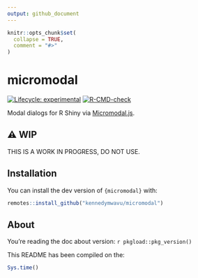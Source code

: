 ```yaml
---
output: github_document
---
```


<!-- README.md is generated from README.Rmd. Please edit that file -->

```r
knitr::opts_chunk$set(
  collapse = TRUE,
  comment = "#>"
)
```

# micromodal

<!-- badges: start -->
[![Lifecycle: experimental](https://img.shields.io/badge/lifecycle-experimental-orange.svg)](https://lifecycle.r-lib.org/articles/stages.html#experimental)
[![R-CMD-check](https://github.com/kennedymwavu/micromodal/actions/workflows/R-CMD-check.yaml/badge.svg)](https://github.com/kennedymwavu/micromodal/actions/workflows/R-CMD-check.yaml)
<!-- badges: end -->

Modal dialogs for R Shiny via [Micromodal.js](https://github.com/Ghosh/micromodal).

## ⚠️ WIP

THIS IS A WORK IN PROGRESS, DO NOT USE.

## Installation

You can install the dev version of `{micromodal}` with:

```r
remotes::install_github("kennedymwavu/micromodal")
```

## About

You're reading the doc about version: `r pkgload::pkg_version()`

This README has been compiled on the:

```r
Sys.time()
```
